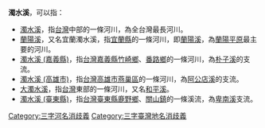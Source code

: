 '''濁水溪'''，可以指：
* [[濁水溪|濁水溪]]，指[[台灣|台灣]]中部的一條河川，為全台灣最長河川。
* [[蘭陽溪|蘭陽溪]]，又名宜蘭濁水溪，指[[宜蘭縣|宜蘭縣]]的一條河川，即[[蘭陽溪|蘭陽溪]]，為[[蘭陽平原|蘭陽平原]]最主要的河川。
* [[濁水溪_(嘉義縣)|濁水溪 (嘉義縣)]]，指[[台灣|台灣]][[嘉義縣|嘉義縣]][[竹崎鄉|竹崎鄉]]、[[番路鄉|番路鄉]]的一條河川，為[[朴子溪|朴子溪]]的支流。
* [[濁水溪_(高雄市)|濁水溪 (高雄市)]]，指[[台灣|台灣]][[高雄市|高雄市]][[燕巢區|燕巢區]]的一條河川，為[[阿公店溪|阿公店溪]]的支流。
* [[大濁水溪|大濁水溪]]，指[[台灣|台灣]]東部的一條河川，又名[[和平溪|和平溪]]。
* [[濁水溪_(臺東縣)|濁水溪 (臺東縣)]]，指[[台灣|台灣]][[臺東縣|臺東縣]][[鹿野鄉|鹿野鄉]]、[[關山鎮_(台灣)|關山鎮]]的一條溪流，為[[卑南溪|卑南溪]]支流。
{{消歧義}}
[[Category:三字河名消歧義|Category:三字河名消歧義]]
[[Category:三字臺灣地名消歧義|Category:三字臺灣地名消歧義]]
